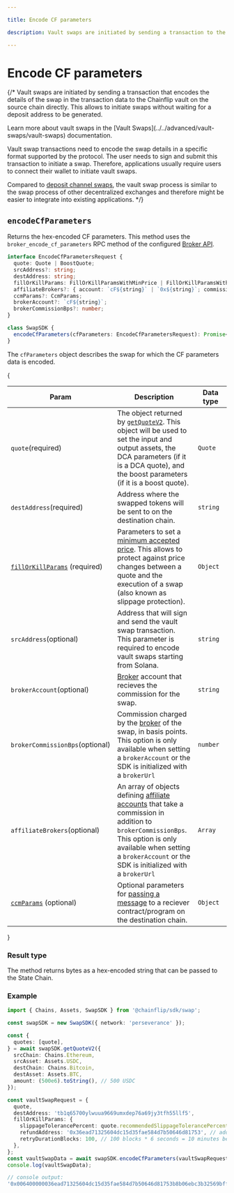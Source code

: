 ```yaml
---

title: Encode CF parameters

description: Vault swaps are initiated by sending a transaction to the Chainflip vault that encodes the details of the swap.

---
```



# Encode CF parameters

{/* Vault swaps are initiated by sending a transaction that encodes the details of the swap in the transaction data to the
Chainflip vault on the source chain directly. This allows to initiate swaps without waiting for a deposit address to
be generated.

<Callout type="info">
    Learn more about vault swaps in the [Vault Swaps](../../advanced/vault-swaps/vault-swaps) documentation.
</Callout>

Vault swap transactions need to encode the swap details in a specific format supported by the protocol. The user
needs to sign and submit this transaction to initiate a swap. Therefore, applications usually require users to
connect their wallet to initiate vault swaps.

Compared to [deposit channel swaps](request-deposit-address-v2.md), the vault swap process is similar to the swap process
of other decentralized exchanges and therefore might be easier to integrate into existing applications. */}

## `encodeCfParameters`

Returns the hex-encoded CF parameters. This method uses the
`broker_encode_cf_parameters` RPC method of the configured
[Broker API](../../running-a-broker/broker-api).

```typescript copy
interface EncodeCfParametersRequest {
  quote: Quote | BoostQuote;
  srcAddress?: string;
  destAddress: string;
  fillOrKillParams: FillOrKillParamsWithMinPrice | FillOrKillParamsWithSlippage;
  affiliateBrokers?: { account: `cF${string}` | `0x${string}`; commissionBps: number }[];
  ccmParams?: CcmParams;
  brokerAccount?: `cF${string}`;
  brokerCommissionBps?: number;
}

class SwapSDK {
  encodeCfParameters(cfParameters: EncodeCfParametersRequest): Promise<`0x${string}`>
}
```

The `cfParameters` object describes the swap for which the CF parameters data is encoded.

{
<table>
    <thead>
    <tr>
        <th width="223">Param</th>
        <th width="371">Description</th>
        <th width="244.33333333333331">Data type</th>
    </tr>
    </thead>
    <tbody>
    <tr>
        <td>
            <code>quote</code><span className="param-required-label">(required)</span>
        </td>
        <td>
            The object returned by <a href="/swapping/integrations/javascript-sdk/get-quote-v2"><code>getQuoteV2</code></a>.
            This object will be used to set the input and output assets, the DCA parameters (if it is a DCA quote),
            and the boost parameters (if it is a boost quote).
        </td>
        <td><code>Quote</code></td>
    </tr>
    <tr>
        <td>
            <code>destAddress</code><span className="param-required-label">(required)</span>
        </td>
        <td>
            Address where the swapped tokens will be sent to on the destination chain.
        </td>
        <td><code>string</code></td>
    </tr>
    <tr>
        <td>
            <a href="overview#slippage-protection-fillorkillparams"><code>fillOrKillParams</code></a>
            <span className="param-required-label">(required)</span>
        </td>
        <td>
            Parameters to set a <a href="/swapping/swapping-basics#minimum-accepted-price-slippage-protection">minimum accepted price</a>.
            This allows to protect against price changes between a quote and the execution of a swap (also known as slippage protection).
        </td>
        <td><code>Object</code></td>
    </tr>
    <tr>
        <td>
            <code>srcAddress</code><span className="param-optional-label">(optional)</span>
        </td>
        <td>
            Address that will sign and send the vault swap transaction.
            This parameter is required to encode vault swaps starting from Solana.
        </td>
        <td><code>string</code></td>
    </tr>
    <tr>
        <td><code>brokerAccount</code><span className="param-optional-label">(optional)</span></td>
        <td>
            <a href="../../running-a-broker/introduction">Broker</a> account that recieves the commission for the swap.
        </td>
        <td><code>string</code></td>
    </tr>
    <tr>
        <td><code>brokerCommissionBps</code><span className="param-optional-label">(optional)</span></td>
        <td>
            Commission charged by the <a href="../../running-a-broker/introduction">broker</a> of the swap, in basis points.
            This option is only available when setting a <code>brokerAccount</code> or the SDK is initialized with a <code>brokerUrl</code>
        </td>
        <td><code>number</code></td>
    </tr>
    <tr>
        <td><code>affiliateBrokers</code><span className="param-optional-label">(optional)</span></td>
        <td>
            An array of objects defining <a href="../../running-a-broker/broker-affiliates">affiliate accounts</a> that take a commission in addition to <code>brokerCommissionBps</code>.
            This option is only available when setting a <code>brokerAccount</code> or the SDK is initialized with a <code>brokerUrl</code>
        </td>
        <td><code>Array</code></td>
    </tr>
    <tr>
        <td>
            <a href="overview#cross-chain-messaging-ccmparams"><code>ccmParams</code></a>
            <span className="param-optional-label">(optional)</span>
        </td>
        <td>
            Optional parameters for <a href="/swapping/integrations/advanced/cross-chain-messaging/cross-chain-messaging">passing a message</a> to a reciever contract/program on the destination chain.
        </td>
        <td><code>Object</code></td>
    </tr>
    </tbody>
</table>
}

### Result type

The method returns bytes as a hex-encoded string that can be passed to the State
Chain.

### Example

```typescript copy
import { Chains, Assets, SwapSDK } from '@chainflip/sdk/swap';

const swapSDK = new SwapSDK({ network: 'perseverance' });

const {
  quotes: [quote],
} = await swapSDK.getQuoteV2({
  srcChain: Chains.Ethereum,
  srcAsset: Assets.USDC,
  destChain: Chains.Bitcoin,
  destAsset: Assets.BTC,
  amount: (500e6).toString(), // 500 USDC
});

const vaultSwapRequest = {
  quote,
  destAddress: 'tb1q65700ylwuua9669umxdep76a69jy3tfh55llf5',
  fillOrKillParams: {
    slippageTolerancePercent: quote.recommendedSlippageTolerancePercent, // use recommended slippage tolerance from quote
    refundAddress: '0x36ead71325604dc15d35fae584d7b50646d81753', // address to which assets are refunded
    retryDurationBlocks: 100, // 100 blocks * 6 seconds = 10 minutes before deposits are refunded
  },
};
const vaultSwapData = await swapSDK.encodeCfParameters(vaultSwapRequest);
console.log(vaultSwapData);

```

```typescript copy
// console output:
'0x006400000036ead71325604dc15d35fae584d7b50646d81753b8b06ebc3b32569bff571d39d21918010000000000000000000000000000000000009e8d88ae895c9b37b2dead9757a3452f7c2299704d91ddfa444d87723f94fe0c000000'
```
